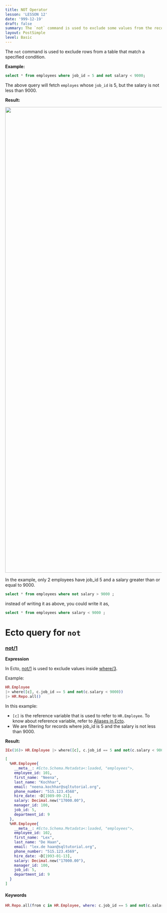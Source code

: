 ```yaml
---
title: NOT Operator
lesson: 'LESSON 12'
date: '999-12-19'
draft: false
summary: The `not` command is used to exclude some values from the records.
layout: PostSimple
level: Basic
---
```


The `not` command is used to exclude rows from a table that match a specified condition.


**Example:**

```SQL
select * from employees where job_id = 5 and not salary < 9000;
```

The above query will fetch `employes` whose `job_id` is 5, but the salary is not less than 9000.

**Result:**

<img src="/static/images/Screenshotfrom2023-11-0411-14-26.png" width="1500" />


In the example, only 2 employees have job_id 5 and a salary greater than or equal to 9000. 


```SQL
select * from employees where not salary > 9000 ;
```

instead of writing it as above, you could write it as,

```SQL
select * from employees where salary < 9000 ;
```

# Ecto query for `not`

### [not/1](https://hexdocs.pm/ecto/Ecto.Query.API.html#not/1)

**Expression**

In Ecto, [not/1](https://hexdocs.pm/ecto/Ecto.Query.API.html#not/1) is used to exclude values inside [where/3](https://hexdocs.pm/ecto/Ecto.Query.html#where/3).

Example:

```Elixir
HR.Employee
|> where([c], c.job_id == 5 and not(c.salary < 9000))
|> HR.Repo.all()
```

In this example:


 - `[c]` is the reference variable that is used to refer to `HR.Employee`. To know about reference variable, refer to <a href="/blog/Aliases in Ecto">Aliases in Ecto</a>. 
 - We are filtering for records where job_id is 5 and the salary is not less than 9000.

**Result:**

```Elixir
IEx(16)> HR.Employee |> where([c], c.job_id == 5 and not(c.salary < 9000) ) |> HR.Repo.all()

[
  %HR.Employee{
    __meta__: #Ecto.Schema.Metadata<:loaded, "employees">,
    employee_id: 101,
    first_name: "Neena",
    last_name: "Kochhar",
    email: "neena.kochhar@sqltutorial.org",
    phone_number: "515.123.4568",
    hire_date: ~D[1989-09-21],
    salary: Decimal.new("17000.00"),
    manager_id: 100,
    job_id: 5,
    department_id: 9
  },
  %HR.Employee{
    __meta__: #Ecto.Schema.Metadata<:loaded, "employees">,
    employee_id: 102,
    first_name: "Lex",
    last_name: "De Haan",
    email: "lex.de haan@sqltutorial.org",
    phone_number: "515.123.4569",
    hire_date: ~D[1993-01-13],
    salary: Decimal.new("17000.00"),
    manager_id: 100,
    job_id: 5,
    department_id: 9
  }
]
```

#### Keywords

```Elixir
HR.Repo.all(from c in HR.Employee, where: c.job_id == 5 and not(c.salary < 9000))
```
